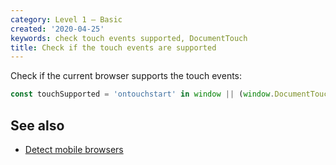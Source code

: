```yaml
---
category: Level 1 — Basic
created: '2020-04-25'
keywords: check touch events supported, DocumentTouch
title: Check if the touch events are supported
---
```


Check if the current browser supports the touch events:

```js
const touchSupported = 'ontouchstart' in window || (window.DocumentTouch && document instanceof DocumentTouch);
```

## See also

-   [Detect mobile browsers](https://phuoc.ng/collection/html-dom/detect-mobile-browsers)
